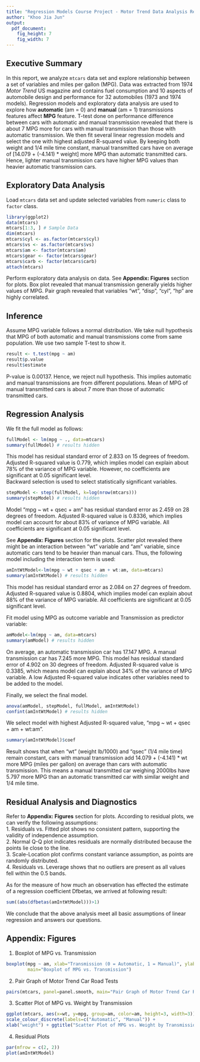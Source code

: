 ```yaml
---
title: "Regression Models Course Project - Motor Trend Data Analysis Report"
author: "Khoo Jia Jun"
output:
  pdf_document:
    fig_height: 7
    fig_width: 7
---
```

  
## Executive Summary  
In this report, we analyze `mtcars` data set and explore relationship between a set of variables and miles per gallon (MPG). Data was extracted from 1974 *Motor Trend* US magazine and contains fuel consumption and 10 aspects of automobile design and performance for 32 automobiles (1973 and 1974 models). Regression models and exploratory data analysis are used to explore how **automatic** (am = 0) and **manual** (am = 1) transmissions features affect **MPG** feature. T-test done on performance difference between cars with automatic and manual transmission revealed that there is about 7 MPG more for cars with manual transmission than those with automatic transmission. We then fit several linear regression models and select the one with highest adjusted R-squared value. By keeping both weight and 1/4 mile time constant, manual transmitted cars have on average of [14.079 + (-4.141) * weight] more MPG than automatic transmitted cars. Hence, lighter manual transmission cars have higher MPG values than heavier automatic transmission cars.

## Exploratory Data Analysis  
Load `mtcars` data set and update selected variables from `numeric` class to `factor` class.   
```r
library(ggplot2)
data(mtcars)
mtcars[1:3, ] # Sample Data
dim(mtcars)
mtcars$cyl <- as.factor(mtcars$cyl)
mtcars$vs <- as.factor(mtcars$vs)
mtcars$am <- factor(mtcars$am)
mtcars$gear <- factor(mtcars$gear)
mtcars$carb <- factor(mtcars$carb)
attach(mtcars)
```   
Perform exploratory data analysis on data. See **Appendix: Figures** section for plots. Box plot revealed that manual transmission generally yields higher values of MPG. Pair graph revealed that variables "wt", "disp", "cyl", "hp" are highly correlated.  

## Inference  
Assume MPG variable follows a normal distribution. We take null hypothesis that MPG of both automatic and manual transmissions come from same population. We use two sample T-test to show it.  
```r
result <- t.test(mpg ~ am)
result$p.value
result$estimate
```  
P-value is 0.00137. Hence, we reject null hypothesis. This implies automatic and manual transmissions are from different populations. Mean of MPG of manual transmitted cars is about 7 more than those of automatic transmitted cars.  

## Regression Analysis  
We fit the full model as follows:  
```r
fullModel <- lm(mpg ~ ., data=mtcars)
summary(fullModel) # results hidden
```  
This model has residual standard error of 2.833 on 15 degrees of freedom. Adjusted R-squared value is 0.779, which implies model can explain about 78% of the variance of MPG variable. However, no coefficients are significant at 0.05 significant level.  
Backward selection is used to select statistically significant variables.  
```r
stepModel <- step(fullModel, k=log(nrow(mtcars)))
summary(stepModel) # results hidden
```  
Model "mpg ~ wt + qsec + am" has residual standard error as 2.459 on 28 degrees of freedom. Adjusted R-squared value is 0.8336, which implies model can account for about 83% of variance of MPG variable. All coefficients are significant at 0.05 significant level.    

See **Appendix: Figures** section for the plots. Scatter plot revealed there might be an interaction between "wt" variable and "am" variable, since automatic cars tend to be heavier than manual cars. Thus, the following model including the interaction term is used:
```r
amIntWtModel<-lm(mpg ~ wt + qsec + am + wt:am, data=mtcars)
summary(amIntWtModel) # results hidden
```  
This model has residual standard error as 2.084 on 27 degrees of freedom. Adjusted R-squared value is 0.8804, which implies model can explain about 88% of the variance of MPG variable. All coefficients are significant at 0.05 significant level. 

Fit model using MPG as outcome variable and Transmission as predictor variable:
```r
amModel<-lm(mpg ~ am, data=mtcars)
summary(amModel) # results hidden
```  
On average, an automatic transmission car has 17.147 MPG. A manual transmission car has 7.245 more MPG. This model has residual standard error of 4.902 on 30 degrees of freedom. Adjusted R-squared value is 0.3385, which means model can explain about 34% of the variance of MPG variable. A low Adjusted R-squared value indicates other variables need to be added to the model.  

Finally, we select the final model.  
```r
anova(amModel, stepModel, fullModel, amIntWtModel) 
confint(amIntWtModel) # results hidden
```  
We select model with highest Adjusted R-squared value, "mpg ~ wt + qsec + am + wt:am".  
```r
summary(amIntWtModel)$coef
```  
Result shows that when "wt" (weight lb/1000) and "qsec" (1/4 mile time) remain constant, cars with manual transmission add 14.079 + (-4.141) * wt more MPG (miles per gallon) on average than cars with automatic transmission. This means a manual transmitted car weighing 2000lbs have 5.797 more MPG than an automatic transmitted car with similar weight and 1/4 mile time.  

## Residual Analysis and Diagnostics  
Refer to **Appendix: Figures** section for plots. According to residual plots, we can verify the following assumptions:  
1. Residuals vs. Fitted plot shows no consistent pattern, supporting the validity of independence assumption.  
2. Normal Q-Q plot indicates residuals are normally distributed because the points lie close to the line.  
3. Scale-Location plot confirms constant variance assumption, as points are randomly distributed.  
4. Residuals vs. Leverage shows that no outliers are present as all values fell within the 0.5 bands.  

As for the measure of how much an observation has effected the estimate of a regression coefficient Dfbetas, we arrived at following result:  
```r
sum((abs(dfbetas(amIntWtModel)))>1)
```  
We conclude that the above analysis meet all basic assumptions of linear regression and answers our questions.  

## Appendix: Figures  
1. Boxplot of MPG vs. Transmission  
```r
boxplot(mpg ~ am, xlab="Transmission (0 = Automatic, 1 = Manual)", ylab="MPG",
        main="Boxplot of MPG vs. Transmission")
```  
2. Pair Graph of Motor Trend Car Road Tests  
```r
pairs(mtcars, panel=panel.smooth, main="Pair Graph of Motor Trend Car Road Tests")
```  
3. Scatter Plot of MPG vs. Weight by Transmission  
```r
ggplot(mtcars, aes(x=wt, y=mpg, group=am, color=am, height=3, width=3)) + geom_point() +  
scale_colour_discrete(labels=c("Automatic", "Manual")) + 
xlab("weight") + ggtitle("Scatter Plot of MPG vs. Weight by Transmission")
```  
4. Residual Plots
```r
par(mfrow = c(2, 2))
plot(amIntWtModel)
```  